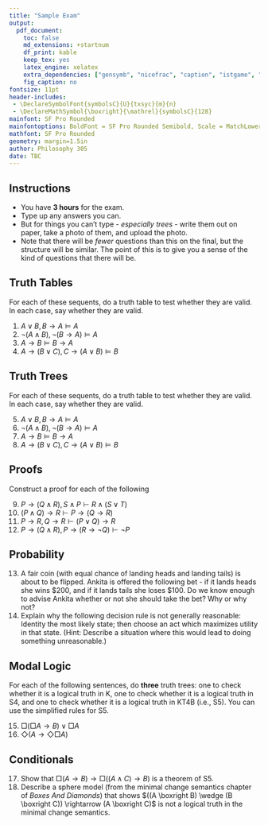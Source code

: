 ```yaml
---
title: "Sample Exam"
output:
  pdf_document:
    toc: false
    md_extensions: +startnum
    df_print: kable
    keep_tex: yes
    latex_engine: xelatex
    extra_dependencies: ["gensymb", "nicefrac", "caption", "istgame", "mathastext"]
    fig_caption: no
fontsize: 11pt
header-includes: 
 - \DeclareSymbolFont{symbolsC}{U}{txsyc}{m}{n}
 - \DeclareMathSymbol{\boxright}{\mathrel}{symbolsC}{128}
mainfont: SF Pro Rounded
mainfontoptions: BoldFont = SF Pro Rounded Semibold, Scale = MatchLowercase
mathfont: SF Pro Rounded
geometry: margin=1.5in
author: Philosophy 305
date: TBC
---
```


## Instructions

- You have **3 hours** for the exam. 
- Type up any answers you can.
- But for things you can't type - _especially trees_ - write them out on paper, take a photo of them, and upload the photo.
- Note that there will be *fewer* questions than this on the final, but the structure will be similar. The point of this is to give you a sense of the kind of questions that there will be.

## Truth Tables

For each of these sequents, do a truth table to test whether they are valid. In each case, say whether they are valid.

1. $A \vee B, B \rightarrow A \vDash A$
2. $\neg (A \wedge B), \neg (B \rightarrow A) \vDash A$
3. $A \rightarrow B \vDash B \rightarrow A$
4. $A \rightarrow (B \vee C), C \rightarrow (A \vee B) \vDash B$

## Truth Trees

For each of these sequents, do a truth table to test whether they are valid. In each case, say whether they are valid.

5. $A \vee B, B \rightarrow A \vDash A$
6. $\neg (A \wedge B), \neg (B \rightarrow A) \vDash A$
7. $A \rightarrow B \vDash B \rightarrow A$
8. $A \rightarrow (B \vee C), C \rightarrow (A \vee B) \vDash B$


\newpage

## Proofs

Construct a proof for each of the following

9. $P \rightarrow (Q \wedge R), S \wedge P \vdash R \wedge (S \vee T)$ 
10. $(P \wedge Q) \rightarrow R \vdash P \rightarrow (Q \rightarrow R)$
11. $P \rightarrow R, Q \rightarrow R \vdash (P \vee Q) \rightarrow R$
12. $P \rightarrow (Q \wedge R), P \rightarrow (R \rightarrow \neg Q) \vdash \neg P$

## Probability

13. A fair coin (with equal chance of landing heads and landing tails) is about to be flipped. Ankita is offered the following bet - if it lands heads she wins $200, and if it lands tails she loses $100. Do we know enough to advise Ankita whether or not she should take the bet? Why or why not?
14. Explain why the following decision rule is not generally reasonable: Identity the most likely state; then choose an act which maximizes utility in that state. (Hint: Describe a situation where this would lead to doing something unreasonable.)

## Modal Logic

For each of the following sentences, do **three** truth trees: one to check whether it is a logical truth in K, one to check whether it is a logical truth in S4, and one to check whether it is a logical truth in KT4B (i.e., S5). You can use the simplified rules for S5.

15. $\Box(\Box A \rightarrow B) \vee \Box A$
16. $\Diamond(A \rightarrow \Diamond \Box A)$

## Conditionals

17. Show that $\Box (A \rightarrow B) \rightarrow \Box ((A \wedge C) \rightarrow B)$ is a theorem of S5.
18. Describe a sphere model (from the minimal change semantics chapter of _Boxes And Diamonds_) that shows $((A \boxright B) \wedge (B \boxright C)) \rightarrow (A  \boxright C)$ is not a logical truth in the minimal change semantics.
